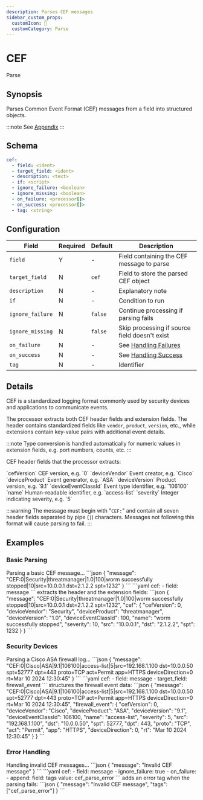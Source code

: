 ```yaml
---
description: Parses CEF messages
sidebar_custom_props: 
  customIcon: 📨
  customCategory: Parse
---
```


# CEF

<span className="theme-doc-version-badge badge badge--primary">Parse</span>

## Synopsis

Parses Common Event Format (CEF) messages from a field into structured objects.

:::note
See [Appendix](/appendix.mdx#cef)
:::

## Schema

```yaml {2}
cef:
  - field: <ident>
  - target_field: <ident>
  - description: <text>
  - if: <script>
  - ignore_failure: <boolean>
  - ignore_missing: <boolean>
  - on_failure: <processor[]>
  - on_success: <processor[]>
  - tag: <string>
```

## Configuration

|Field|Required|Default|Description|
|---|---|---|---|
|`field`|Y|-|Field containing the CEF message to parse|
|`target_field`|N|`cef`|Field to store the parsed CEF object|
|`description`|N|-|Explanatory note|
|`if`|N|-|Condition to run|
|`ignore_failure`|N|`false`|Continue processing if parsing fails|
|`ignore_missing`|N|`false`|Skip processing if source field doesn't exist|
|`on_failure`|N|-|See [Handling Failures](../handling-failures.mdx)|
|`on_success`|N|-|See [Handling Success](../handling-success.mdx)|
|`tag`|N|-|Identifier|

## Details

CEF is a standardized logging format commonly used by security devices and applications to communicate events.

The processor extracts both CEF header fields and extension fields. The header contains standardized fields like `vendor`, `product`, `version`, etc., while extensions contain key-value pairs with additional event details.

:::note
Type conversion is handled automatically for numeric values in extension fields, e.g. port numbers, counts, etc.
:::

CEF header fields that the processor extracts:

<TermTable>
  <TermCol>`cefVersion`</TermCol>
  <DefCol>CEF version, e.g. `0`</DefCol>
  <TermCol>`deviceVendor`</TermCol>
  <DefCol>Event creator, e.g. `Cisco`</DefCol>
  <TermCol>`deviceProduct`</TermCol>
  <DefCol>Event generator, e.g. `ASA`</DefCol>
  <TermCol>`deviceVersion`</TermCol>
  <DefCol>Product version, e.g. `9.1`</DefCol>
  <TermCol>`deviceEventClassId`</TermCol>
  <DefCol>Event type identifier, e.g. `106100`</DefCol>
  <TermCol>`name`</TermCol>
  <DefCol>Human-readable identifier, e.g. `access-list`</DefCol>
  <TermCol>`severity`</TermCol>
  <DefCol>Integer indicating severity, e.g. `5`</DefCol>
</TermTable>

:::warning
The message must begin with "`CEF:`" and contain all seven header fields separated by pipe (`|`) characters. Messages not following this format will cause parsing to fail.
:::

## Examples

### Basic Parsing

<ExampleGrid>
  <CommentCol>
    Parsing a basic CEF message...
  </CommentCol>
  <CodeCol>
    ```json
    {
      "message": "CEF:0|Security|threatmanager|1.0|100|worm successfully stopped|10|src=10.0.0.1 dst=2.1.2.2 spt=1232"
    }
    ```
    ```yaml
    cef:
      - field: message
    ```
  </CodeCol>
  <CommentCol>
    extracts the header and the extension fields:
  </CommentCol>
  <CodeCol>
    ```json
    {
      "message": "CEF:0|Security|threatmanager|1.0|100|worm successfully stopped|10|src=10.0.0.1 dst=2.1.2.2 spt=1232",
      "cef": {
        "cefVersion": 0,
        "deviceVendor": "Security",
        "deviceProduct": "threatmanager",
        "deviceVersion": "1.0",
        "deviceEventClassId": 100,
        "name": "worm successfully stopped",
        "severity": 10,
        "src": "10.0.0.1",
        "dst": "2.1.2.2",
        "spt": 1232
      }
    }
    ```
  </CodeCol>
</ExampleGrid>

### Security Devices

<ExampleGrid>
  <CommentCol>
    Parsing a Cisco ASA firewall log...
  </CommentCol>
  <CodeCol>
    ```json
    {
      "message": "CEF:0|Cisco|ASA|9.1|106100|access-list|5|src=192.168.1.100 dst=10.0.0.50 spt=52777 dpt=443 proto=TCP act=Permit app=HTTPS deviceDirection=0 rt=Mar 10 2024 12:30:45"
    }
    ```
    ```yaml
    cef:
      - field: message
      - target_field: firewall_event
    ```
  </CodeCol>
  <CommentCol>
    structures the firewall event data:
  </CommentCol>
  <CodeCol>
    ```json
    {
      "message": "CEF:0|Cisco|ASA|9.1|106100|access-list|5|src=192.168.1.100 dst=10.0.0.50 spt=52777 dpt=443 proto=TCP act=Permit app=HTTPS deviceDirection=0 rt=Mar 10 2024 12:30:45",
      "firewall_event": {
        "cefVersion": 0,
        "deviceVendor": "Cisco",
        "deviceProduct": "ASA",
        "deviceVersion": "9.1",
        "deviceEventClassId": 106100,
        "name": "access-list",
        "severity": 5,
        "src": "192.168.1.100",
        "dst": "10.0.0.50",
        "spt": 52777,
        "dpt": 443,
        "proto": "TCP",
        "act": "Permit",
        "app": "HTTPS",
        "deviceDirection": 0,
        "rt": "Mar 10 2024 12:30:45"
      }
    }
    ```
  </CodeCol>
</ExampleGrid>

### Error Handling

<ExampleGrid>
  <CommentCol>
    Handling invalid CEF messages...
  </CommentCol>
  <CodeCol>
    ```json
    {
      "message": "Invalid CEF message"
    }
    ```
    ```yaml
    cef:
      - field: message
      - ignore_failure: true
      - on_failure:
          - append:
              field: tags
              value: cef_parse_error
    ```
  </CodeCol>
  <CommentCol>
    adds an error tag when the parsing fails:
  </CommentCol>
  <CodeCol>
    ```json
    {
      "message": "Invalid CEF message",
      "tags": ["cef_parse_error"]
    }
    ```
  </CodeCol>
</ExampleGrid>
